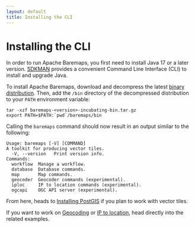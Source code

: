 ```yaml
---
layout: default
title: Installing the CLI
---
```


# Installing the CLI

In order to run Apache Baremaps, you first need to install Java 17 or a later version.
[SDKMAN](https://sdkman.io/) provides a convenient Command Line Interface (CLI) to install and upgrade Java.

To install Apache Baremaps, download and decompress the latest [binary distribution](https://dist.apache.org/repos/dist/release/incubator/baremaps/).
Then, add the `/bin` directory of the decompressed distribution to your `PATH` environment variable:

```
tar -xzf baremaps-<version>-incubating-bin.tar.gz
export PATH=$PATH:`pwd`/baremaps/bin
```

Calling the `baremaps` command should now result in an output similar to the following:

```
Usage: baremaps [-V] [COMMAND]
A toolkit for producing vector tiles.
  -V, --version   Print version info.
Commands:
  workflow  Manage a workflow.
  database  Database commands.
  map       Map commands.
  geocoder  Geocoder commands (experimental).
  iploc     IP to location commands (experimental).
  ogcapi    OGC API server (experimental).
```

From here, heads to [Installing PostGIS](/documentation/getting-started/installing-postgis/) if you plan to work with vector tiles.

If you want to work on [Geocoding](/documentation/examples/geocoding/) or [IP to location](/documentation/examples/ip-to-location/), head directly into the related examples.
